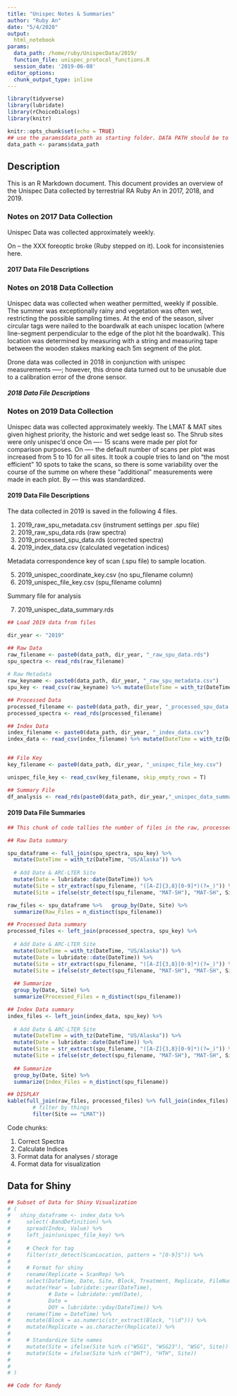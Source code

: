 ```yaml
---
title: "Unispec Notes & Summaries"
author: "Ruby An"
date: "5/4/2020"
output:
  html_notebook
params:
  data_path: /home/ruby/UnispecData/2019/
  function_file: unispec_protocol_functions.R
  session_date: '2019-06-08'
editor_options:
  chunk_output_type: inline
---
```


```r
library(tidyverse)
library(lubridate)
library(rChoiceDialogs)
library(knitr)

knitr::opts_chunk$set(echo = TRUE)
## use the params$data_path as starting folder. DATA PATH should be to UNISPEC DATA folder. The files should be read-in from there. This should match the One-Drive file format. 
data_path <- params$data_path

```

## Description

This is an R Markdown document. This document provides an overview of the Unispec Data collected by terrestrial RA Ruby An in 2017, 2018, and 2019. 

### Notes on 2017 Data Collection
Unispec Data was collected approximately weekly. 

On -- the XXX foreoptic broke (Ruby stepped on it). Look for inconsistenies here. 

#### 2017 Data File Descriptions

### Notes on 2018 Data Collection
Unispec data was collected when weather permitted, weekly if possible. The summer was exceptionally rainy and vegetation was often wet, restricting the possible sampling times. At the end of the season, silver circular tags were nailed to the boardwalk at each unispec location (where line-segment perpendicular to the edge of the plot hit the boardwalk). This location was determined by measuring with a string and measuring tape between the wooden stakes marking each 5m segment of the plot. 

Drone data was collected in 2018 in conjunction with unispec measurements -----; however, this drone data turned out to be unusable due to a calibration error of the drone sensor. 

##### 2018 Data File Descriptions

### Notes on 2019 Data Collection
Unispec data was collected approximately weekly. The LMAT & MAT sites given highest priority, the historic and wet sedge least so. The Shrub sites were only unispec'd once  On ---- 15 scans were made per plot for comparison purposes. On ---- the default number of scans per plot was increased from 5 to 10 for all sites. It took a couple tries to land on "the most efficient" 10 spots to take the scans, so there is some variability over the course of the summe on where these "additional" measurements were made in each plot. By --- this was standardized. 


#### 2019 Data File Descriptions
The data collected in 2019 is saved in the following 4 files.  

  1. 2019_raw_spu_metadata.csv (instrument settings per .spu file)
  2. 2019_raw_spu_data.rds (raw spectra)
  3. 2019_processed_spu_data.rds (corrected spectra)
  4. 2019_index_data.csv (calculated vegetation indices)
  
Metadata correspondence key of scan (.spu file) to sample location. 

  5. 2019_unispec_coordinate_key.csv (no spu_filename column)
  6. 2019_unispec_file_key.csv (spu_filename column) 
  
Summary file for analysis

  7. 2019_unispec_data_summary.rds
  

```r
## Load 2019 data from files

dir_year <- "2019"

## Raw Data
raw_filename <- paste0(data_path, dir_year, "_raw_spu_data.rds")
spu_spectra <- read_rds(raw_filename)
  
# Raw Metadata  
raw_keyname <- paste0(data_path, dir_year, "_raw_spu_metadata.csv")
spu_key <- read_csv(raw_keyname) %>% mutate(DateTime = with_tz(DateTime, "US/Alaska")) 

## Processed Data
processed_filename <- paste0(data_path, dir_year, "_processed_spu_data.rds")
processed_spectra <- read_rds(processed_filename) 

## Index Data
index_filename <- paste0(data_path, dir_year, "_index_data.csv")
index_data <- read_csv(index_filename) %>% mutate(DateTime = with_tz(DateTime, "US/Alaska"))


## File Key 
key_filename <- paste0(data_path, dir_year, "_unispec_file_key.csv")

unispec_file_key <- read_csv(key_filename, skip_empty_rows = T)

## Summary File 
df_analysis <- read_rds(paste0(data_path, dir_year,"_unispec_data_summary.rds"))
```

#### 2019 Data File Summaries
```r
## This chunk of code tallies the number of files in the raw, processed, and index data dataframes and displays the output in a table. 

## Raw Data summary

spu_dataframe <- full_join(spu_spectra, spu_key) %>% 
  mutate(DateTime = with_tz(DateTime, "US/Alaska")) %>% 
  
  # Add Date & ARC-LTER Site
  mutate(Date = lubridate::date(DateTime)) %>% 
  mutate(Site = str_extract(spu_filename, "([A-Z]{3,8}[0-9]*)(?=_)")) %>% # DOES NOT WORK FOR "MAT-SH" measurements
  mutate(Site = ifelse(str_detect(spu_filename, "MAT-SH"), "MAT-SH", Site))

raw_files <- spu_dataframe %>%   group_by(Date, Site) %>%
  summarize(Raw_Files = n_distinct(spu_filename))

## Processed Data summary
processed_files <- left_join(processed_spectra, spu_key) %>%
  
  # Add Date & ARC-LTER Site
  mutate(DateTime = with_tz(DateTime, "US/Alaska")) %>% 
  mutate(Date = lubridate::date(DateTime)) %>% 
  mutate(Site = str_extract(spu_filename, "([A-Z]{3,8}[0-9]*)(?=_)")) %>% # DOES NOT WORK FOR "MAT-SH" measurements
  mutate(Site = ifelse(str_detect(spu_filename, "MAT-SH"), "MAT-SH", Site)) %>% 
  
  ## Summarize
  group_by(Date, Site) %>%
  summarize(Processed_Files = n_distinct(spu_filename))

## Index Data summary
index_files <- left_join(index_data, spu_key) %>%   
  
  # Add Date & ARC-LTER Site
  mutate(DateTime = with_tz(DateTime, "US/Alaska")) %>% 
  mutate(Date = lubridate::date(DateTime)) %>% 
  mutate(Site = str_extract(spu_filename, "([A-Z]{3,8}[0-9]*)(?=_)")) %>% # DOES NOT WORK FOR "MAT-SH" measurements
  mutate(Site = ifelse(str_detect(spu_filename, "MAT-SH"), "MAT-SH", Site)) %>% 
  
  ## Summarize
  group_by(Date, Site) %>%
  summarize(Index_Files = n_distinct(spu_filename))

## DISPLAY
kable(full_join(raw_files, processed_files) %>% full_join(index_files) %>% arrange(Date, Site) %>% 
        # filter by things
        filter(Site == "LMAT"))


```



Code chunks:

  1. Correct Spectra
  2. Calculate Indices
  3. Format data for analyses / storage
  4. Format data for visualization
  

## Data for Shiny
```r
## Subset of Data for Shiny Visualization
# (
#   shiny_dataframe <- index_data %>% 
#     select(-BandDefinition) %>% 
#     spread(Index, Value) %>% 
#     left_join(unispec_file_key) %>% 
#     
#     # Check for tag
#     filter(str_detect(ScanLocation, pattern = "[0-9]S")) %>% 
#     
#     # Format for shiny
#     rename(Replicate = ScanRep) %>% 
#     select(DateTime, Date, Site, Block, Treatment, Replicate, FileNum, NDVI, EVI, EVI2) %>% 
#     mutate(Year = lubridate::year(DateTime), 
#            # Date = lubridate::ymd(Date), 
#            Date = 
#            DOY = lubridate::yday(DateTime)) %>% 
#     rename(Time = DateTime) %>% 
#     mutate(Block = as.numeric(str_extract(Block, "\\d"))) %>% 
#     mutate(Replicate = as.character(Replicate)) %>% 
#     
#     # Standardize Site names
#     mutate(Site = ifelse(Site %in% c("WSG1", "WSG23"), "WSG", Site))  %>% 
#     mutate(Site = ifelse(Site %in% c("DHT"), "HTH", Site))
# 
#       
# )

## Code for Randy 

```



